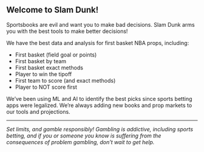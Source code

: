 ## Welcome to Slam Dunk!

Sportsbooks are evil and want you to make bad decisions. Slam Dunk arms you with the best tools to make better decisions!

We have the best data and analysis for first basket NBA props, including:

-   First basket (field goal or points)
-   First basket by team
-   First basket exact methods
-   Player to win the tipoff
-   First team to score (and exact methods)
-   Player to NOT score first

We've been using ML and AI to identify the best picks since sports betting apps were legalized. We're always adding new books and prop markets to our tools and projections.

------------------------------------------------------------------------

*Set limits, and gamble responsibly! Gambling is addictive, including sports betting, and if you or someone you know is suffering from the consequences of problem gambling, don't wait to get help.*

